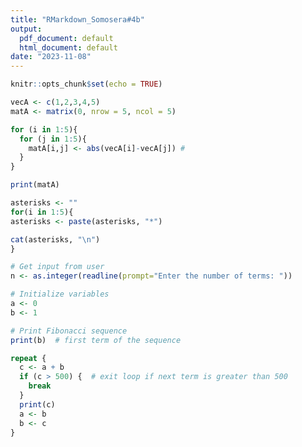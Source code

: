 ```yaml
---
title: "RMarkdown_Somosera#4b"
output:
  pdf_document: default
  html_document: default
date: "2023-11-08"
---
```


```r
knitr::opts_chunk$set(echo = TRUE)
```


```r
vecA <- c(1,2,3,4,5) 
matA <- matrix(0, nrow = 5, ncol = 5) 

for (i in 1:5){ 
  for (j in 1:5){ 
    matA[i,j] <- abs(vecA[i]-vecA[j]) #
  }
}

print(matA) 

```


```r
asterisks <- "" 
for(i in 1:5){  
asterisks <- paste(asterisks, "*") 

cat(asterisks, "\n")
}

```

```r
# Get input from user
n <- as.integer(readline(prompt="Enter the number of terms: "))

# Initialize variables
a <- 0
b <- 1

# Print Fibonacci sequence
print(b)  # first term of the sequence

repeat {
  c <- a + b
  if (c > 500) {  # exit loop if next term is greater than 500
    break
  }
  print(c)
  a <- b
  b <- c
}
```
